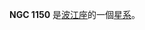 {{NGCInfoBox|NGCID=NGC 1150|發現者=法蘭斯·萊文沃思|發現日期=1886年-月-日|其他編號=MCG -3-8-48,NPM1G -15.0156|曆元=J2000.0|赤經=2時57分1.3秒
|赤緯=-15°2'55"|星座=波江座|星體=星系|星等=14.1|表面亮度=13.3|藍等=15.1}}

'''NGC 1150''' 是[[波江座|波江座]]的一個[[星系|星系]]。

{{NGCReference|1150}}
{{Catalogs|NGC=1150}}